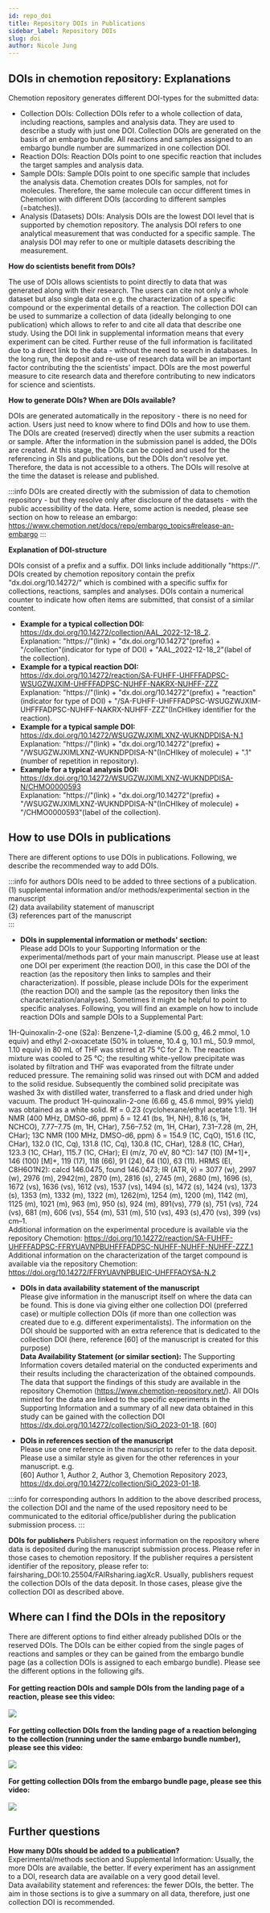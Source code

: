 ---
id: repo_doi
title: Repository DOIs in Publications
sidebar_label: Repository DOIs
slug: doi
author: Nicole Jung
---

## DOIs in chemotion repository: Explanations

Chemotion repository generates different DOI-types for the submitted data:

- Collection DOIs: Collection DOIs refer to a whole collection of data, including reactions, samples and analysis data. They are used to describe a study with just one DOI. Collection DOIs are generated on the basis of an embargo bundle. All reactions and samples assigned to an embargo bundle number are summarized in one collection DOI.
- Reaction DOIs: Reaction DOIs point to one specific reaction that includes the target samples and analysis data.
- Sample DOIs: Sample DOIs point to one specific sample that includes the analysis data. Chemotion creates DOIs for samples, not for molecules. Therefore, the same molecule can occur different times in Chemotion with different DOIs (according to different samples (=batches)).
- Analysis (Datasets) DOIs: Analysis DOIs are the lowest DOI level that is supported by chemotion repository. The analysis DOI refers to one analytical measurement that was conducted for a specific sample. The analysis DOI may refer to one or multiple datasets describing the measurement.

**How do scientists benefit from DOIs?**

The use of DOIs allows scientists to point directly to data that was generated along with their research. The users can cite not only a whole dataset but also single data on e.g. the characterization of a specific compound or the experimental details of a reaction.
The collection DOI can be used to summarize a collection of data (ideally belonging to one publication) which allows to refer to and cite all data that describe one study. Using the DOI link in supplemental information means that every experiment can be cited. Further reuse of the full information is facilitated due to a direct link to the data - without the need to search in databases.
In the long run, the deposit and re-use of research data will be an important factor contributing the the scientists' impact. DOIs are the most powerful measure to cite research data and therefore contributing to new indicators for science and scientists.

**How to generate DOIs? When are DOIs available?**

DOIs are generated automatically in the repository - there is no need for action. Users just need to know where to find DOIs and how to use them. The DOIs are created (reserved) directly when the user submits a reaction or sample. After the information in the submission panel is added, the DOIs are created. At this stage, the DOIs can be copied and used for the referencing in SIs and publications, but the DOIs don't resolve yet. Therefore, the data is not accessible to a others. The DOIs will resolve at the time the dataset is release and published.

:::info
DOIs are created directly with the submission of data to chemotion repository - but they resolve only after disclosure of the datasets - with the public accessibility of the data. Here, some action is needed, please see section on how to release an embargo: https://www.chemotion.net/docs/repo/embargo_topics#release-an-embargo
:::

**Explanation of DOI-structure**

DOIs consist of a prefix and a suffix. DOI links include additionally "https://". DOIs created by chemotion repository contain the prefix "dx.doi.org/10.14272/" which is combined with a specific suffix for collections, reactions, samples and analyses. DOIs contain a numerical counter to indicate how often items are submitted, that consist of a similar content.<br />

- **Example for a typical collection DOI:** https://dx.doi.org/10.14272/collection/AAL_2022-12-18_2. <br />
  Explanation: "https://"(link) + "dx.doi.org/10.14272"(prefix) + "/collection"(indicator for type of DOI) + "AAL_2022-12-18_2"(label of the collection).<br />
- **Example for a typical reaction DOI:** https://dx.doi.org/10.14272/reaction/SA-FUHFF-UHFFFADPSC-WSUGZWJXIM-UHFFFADPSC-NUHFF-NAKRX-NUHFF-ZZZ <br />
  Explanation: "https://"(link) + "dx.doi.org/10.14272"(prefix) + "reaction"(indicator for type of DOI) + "/SA-FUHFF-UHFFFADPSC-WSUGZWJXIM-UHFFFADPSC-NUHFF-NAKRX-NUHFF-ZZZ"(InCHIkey identifier for the reaction).<br />
- **Example for a typical sample DOI:** https://dx.doi.org/10.14272/WSUGZWJXIMLXNZ-WUKNDPDISA-N.1 <br />
  Explanation: "https://"(link) + "dx.doi.org/10.14272"(prefix) + "/WSUGZWJXIMLXNZ-WUKNDPDISA-N"(InCHIkey of molecule) + ".1"(number of repetition in repository).<br />
- **Example for a typical analysis DOI:** https://dx.doi.org/10.14272/WSUGZWJXIMLXNZ-WUKNDPDISA-N/CHMO0000593<br />
  Explanation: "https://"(link) + "dx.doi.org/10.14272"(prefix) + "/WSUGZWJXIMLXNZ-WUKNDPDISA-N"(InCHIkey of molecule) + "/CHMO0000593"(label of the collection).<br />

## How to use DOIs in publications

There are different options to use DOIs in publications. Following, we describe the recommended way to add DOIs.

:::info for authors
DOIs need to be added to three sections of a publication. <br />
(1) supplemental information and/or methods/experimental section in the manuscript <br />
(2) data availability statement of manuscript <br />
(3) references part of the manuscript <br />
:::

- **DOIs in supplemental information or methods' section:** <br />
  Please add DOIs to your Supporting Information or the experimental/methods part of your main manuscript. Please use at least one DOI per experiment (the reaction DOI), in this case the DOI of the reaction (as the repository then links to samples and their characterization). If possible, please include DOIs for the experiment (the reaction DOI) and the sample (as the repository then links the characterization/analyses). Sometimes it might be helpful to point to specific analyses. Following, you will find an example on how to include reaction DOIs and sample DOIs to a Supplemental Part:

1H-Quinoxalin-2-one (S2a): Benzene-1,2-diamine (5.00 g, 46.2 mmol, 1.0 equiv) and ethyl 2-oxoacetate (50% in toluene, 10.4 g, 10.1 mL, 50.9 mmol, 1.10 equiv) in 80 mL of THF was stirred at 75 °C for 2 h. The reaction mixture was cooled to 25 °C; the resulting white-yellow precipitate was isolated by filtration and THF was evaporated from the filtrate under reduced pressure. The remaining solid was rinsed out with DCM and added to the solid residue. Subsequently the combined solid precipitate was washed 3x with distilled water, transferred to a flask and dried under high vacuum. The product 1H-quinoxalin-2-one (6.66 g, 45.6 mmol, 99% yield) was obtained as a white solid.
Rf = 0.23 (cyclohexane/ethyl acetate 1:1). 1H NMR (400 MHz, DMSO-d6, ppm) δ = 12.41 (bs, 1H, NH), 8.16 (s, 1H, NCHCO), 7.77–7.75 (m, 1H, CHar), 7.56–7.52 (m, 1H,
CHar), 7.31–7.28 (m, 2H, CHar); 13C NMR (100 MHz, DMSO-d6, ppm) δ = 154.9 (1C, CqO), 151.6 (1C, CHar), 132.0 (1C, Cq), 131.8 (1C, Cq), 130.8 (1C, CHar), 128.8 (1C,
CHar), 123.3 (1C, CHar), 115.7 (1C, CHar); EI (m/z, 70 eV, 80 °C): 147 (10) [M+1]+, 146 (100) [M]+, 119 (17), 118 (66), 91 (24), 64 (10), 63 (11). HRMS (EI, C8H6O1N2):
calcd 146.0475, found 146.0473; IR (ATR, ṽ) = 3077 (w), 2997 (w), 2976 (m), 2942(m), 2870 (m), 2816 (s), 2745 (m), 2680 (m), 1696 (s), 1672 (vs), 1636 (vs), 1612 (vs),
1537 (vs), 1494 (s), 1472 (s), 1424 (vs), 1373 (s), 1353 (m), 1332 (m), 1322 (m), 1262(m), 1254 (m), 1200 (m), 1142 (m), 1125 (m), 1021 (m), 963 (m), 950 (s), 924 (m), 891(vs), 779 (s), 751 (vs), 724 (vs), 681 (m), 606 (vs), 554 (m), 531 (m), 510 (vs), 493 (s),470 (vs), 399 (vs) cm–1.<br />
Additional information on the experimental procedure is available via the repository Chemotion: https://doi.org/10.14272/reaction/SA-FUHFF-UHFFFADPSC-FFRYUAVNPBUHFFFADPSC-NUHFF-NUHFF-NUHFF-ZZZ.1 <br />
Additional information on the characterization of the target compound is available via the repository Chemotion: https://doi.org/10.14272/FFRYUAVNPBUEIC-UHFFFAOYSA-N.2<br />

- **DOIs in data availability statement of the manuscript**<br />
  Please give information in the manuscript itself on where the data can be found. This is done via giving either one collection DOI (preferred case) or multiple collection DOIs (if more than one collection was created due to e.g. different experimentalists). The information on the DOI should be supported with an extra reference that is dedicated to the collection DOI (here, reference [60] of the manuscript is created for this purpose)<br />
  **Data Availability Statement (or similar section):** The Supporting Information covers detailed material on the conducted experiments and their results including the characterization of the obtained compounds. The data that support the findings of this study are available in the repository Chemotion (https://www.chemotion-repository.net/). All DOIs minted for the data are linked to the specific experiments in the Supporting Information and a summary of all new data obtained in this study can be gained with the collection DOI https://dx.doi.org/10.14272/collection/SiO_2023-01-18. [60]

- **DOIs in references section of the manuscript**<br />
  Please use one reference in the manuscript to refer to the data deposit. Please use a similar style as given for the other references in your manuscript. e.g.<br />
  [60] Author 1, Author 2, Author 3, Chemotion Repository 2023, https://dx.doi.org/10.14272/collection/SiO_2023-01-18.

:::info for corresponding authors
In addition to the above described process, the collection DOI and the name of the used repository need to be communicated to the editorial office/publisher during the publication submission process.
:::

**DOIs for publishers**
Publishers request information on the repository where data is deposited during the manuscript submission process. Please refer in those cases to chemotion repository. If the publisher requires a persistent identifier of the repository, please refer to: fairsharing_DOI:10.25504/FAIRsharing.iagXcR.
Usually, publishers request the collection DOIs of the data deposit. In those cases, please give the collection DOI as described above.

## Where can I find the DOIs in the repository

There are different options to find either already published DOIs or the reserved DOIs. The DOIs can be either copied from the single pages of reactions and samples or they can be gained from the embargo bundle page (as a collection DOIs is assigned to each embargo bundle). Please see the different options in the following gifs.<br /><br />
**For getting reaction DOIs and sample DOIs from the landing page of a reaction, please see this video:** <br /><br />
![](/img/docs/move-change-release-embargo/dois_reaction_sample.gif)<br /><br />
**For getting collection DOIs from the landing page of a reaction belonging to the collection (running under the same embargo bundle number), please see this video:**<br /><br />
![](/img/docs/move-change-release-embargo/doi_collection_edit_0.gif)<br /><br />
**For getting collection DOIs from the embargo bundle page, please see this video:** <br /><br />
![](/img/docs/move-change-release-embargo/collection_doi.gif)<br />

## Further questions

**How many DOIs should be added to a publication?** <br />
Experimental/methods section and Supplemental Information: Usually, the more DOIs are available, the better. If every experiment has an assignment to a DOI, research data are available on a very good detail level. <br />
Data availability statement and references: the fewer DOIs, the better. The aim in those sections is to give a summary on all data, therefore, just one collection DOI is recommended.
